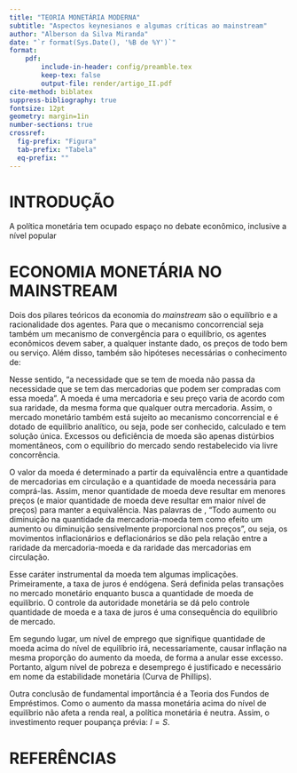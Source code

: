 ```yaml
---
title: "TEORIA MONETÁRIA MODERNA"
subtitle: "Aspectos keynesianos e algumas críticas ao mainstream"
author: "Alberson da Silva Miranda"
date: "`r format(Sys.Date(), '%B de %Y')`"
format:
    pdf:
        include-in-header: config/preamble.tex
        keep-tex: false
        output-file: render/artigo_II.pdf
cite-method: biblatex
suppress-bibliography: true
fontsize: 12pt
geometry: margin=1in
number-sections: true
crossref:
  fig-prefix: "Figura"
  tab-prefix: "Tabela"
  eq-prefix: ""
---
```


# INTRODUÇÃO {-}

A política monetária tem ocupado espaço no debate econômico, inclusive a nível popular

# ECONOMIA MONETÁRIA NO MAINSTREAM

Dois dos pilares teóricos da economia do *mainstream* são o equilíbrio e a racionalidade dos agentes. Para que o mecanismo concorrencial seja também um mecanismo de convergência para o equilíbrio, os agentes econômicos devem saber, a qualquer instante dado, os preços de todo bem ou serviço. Além disso, também
são hipóteses necessárias o conhecimento de:

\begin{citacao}
1) que provisões em produtos deve ter para sua comodidade; 2) quanto deve ter em caixa para restabelecer essas provisões e para comprar produtos e serviços consumíveis, à medida que são consumidos (esperando que esgotem os prazos de seus arrendamentos, de seus dalários e de seus juros), quer para comprar capitais novos. \cite{walras_leon_compendio_1986}
\end{citacao}

Nesse sentido, "a necessidade que se tem de moeda não passa da necessidade que se tem das mercadorias que podem ser compradas com essa moeda". A moeda é uma mercadoria e seu preço varia de acordo com sua raridade, da mesma forma que qualquer outra mercadoria. Assim, o mercado monetário também está sujeito ao mecanismo concorrencial e é dotado de equilíbrio analítico, ou seja, pode ser conhecido, calculado e tem solução única. Excessos ou deficiência de moeda são apenas distúrbios momentâneos, com o equilíbrio do mercado sendo restabelecido via livre concorrência.

O valor da moeda é determinado a partir da equivalência entre a quantidade de mercadorias em circulação e a quantidade de moeda necessária para comprá-las. Assim, menor quantidade de moeda deve resultar em menores preços (e maior quantidade de moeda deve resultar em maior nível de preços) para manter a equivalência. Nas palavras de \textcite{walras_leon_compendio_1986}, "Todo aumento ou diminuição na quantidade da mercadoria-moeda tem como efeito um aumento ou diminuição sensivelmente proporcional nos preços", ou seja, os movimentos inflacionários e deflacionários se dão pela relação entre a raridade da mercadoria-moeda e da raridade das mercadorias em circulação.

Esse caráter instrumental da moeda tem algumas implicações. Primeiramente, a taxa de juros é endógena. Será definida pelas transações no mercado monetário enquanto busca a quantidade de moeda de equilíbrio. O controle da autoridade monetária se dá pelo controle quantidade de moeda e a taxa de juros é uma consequência do equilíbrio de mercado.

Em segundo lugar, um nível de emprego que signifique quantidade de moeda acima do nível de equilíbrio irá, necessariamente, causar inflação na mesma proporção do aumento da moeda, de forma a anular esse excesso. Portanto, algum nível de pobreza e desemprego é justificado e necessário em nome da estabilidade monetária (Curva de Phillips).

Outra conclusão de fundamental importância é a Teoria dos Fundos de Empréstimos. Como o aumento da massa monetária acima do nível de equilíbrio não afeta a renda real, a política monetária é neutra. Assim, o investimento requer poupança prévia: $I=S$.

# REFERÊNCIAS {-}